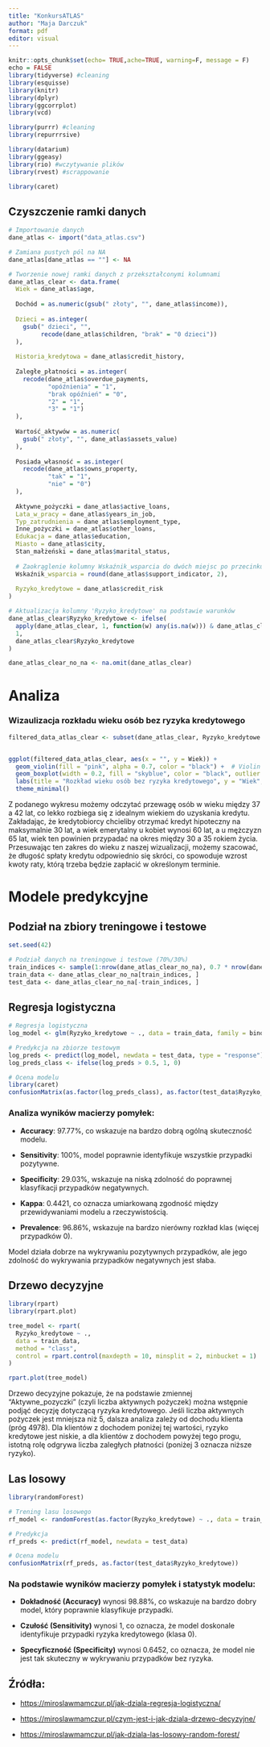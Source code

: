 ```yaml
---
title: "KonkursATLAS"
author: "Maja Darczuk"
format: pdf
editor: visual
---
```


```r
knitr::opts_chunk$set(echo= TRUE,ache=TRUE, warning=F, message = F)
echo = FALSE
library(tidyverse) #cleaning
library(esquisse)
library(knitr)
library(dplyr)
library(ggcorrplot)
library(vcd)

library(purrr) #cleaning
library(repurrrsive)

library(datarium)
library(ggeasy)
library(rio) #wczytywanie plików
library(rvest) #scrappowanie

library(caret)
```

## Czyszczenie ramki danych

```r
# Importowanie danych
dane_atlas <- import("data_atlas.csv")

# Zamiana pustych pól na NA
dane_atlas[dane_atlas == ""] <- NA

# Tworzenie nowej ramki danych z przekształconymi kolumnami
dane_atlas_clear <- data.frame(
  Wiek = dane_atlas$age,
  
  Dochód = as.numeric(gsub(" złoty", "", dane_atlas$income)),
  
  Dzieci = as.integer(
    gsub(" dzieci", "", 
         recode(dane_atlas$children, "brak" = "0 dzieci"))
  ),
  
  Historia_kredytowa = dane_atlas$credit_history,
  
  Zaległe_płatności = as.integer(
    recode(dane_atlas$overdue_payments, 
           "opóźnienia" = "1", 
           "brak opóźnień" = "0", 
           "2" = "1", 
           "3" = "1")
  ),
  
  Wartość_aktywów = as.numeric(
    gsub(" złoty", "", dane_atlas$assets_value)
  ),
  
  Posiada_własność = as.integer(
    recode(dane_atlas$owns_property, 
           "tak" = "1", 
           "nie" = "0")
  ),
  
  Aktywne_pożyczki = dane_atlas$active_loans,
  Lata_w_pracy = dane_atlas$years_in_job,
  Typ_zatrudnienia = dane_atlas$employment_type,
  Inne_pożyczki = dane_atlas$other_loans,
  Edukacja = dane_atlas$education,
  Miasto = dane_atlas$city,
  Stan_małżeński = dane_atlas$marital_status,
  
  # Zaokrąglenie kolumny Wskaźnik_wsparcia do dwóch miejsc po przecinku
  Wskaźnik_wsparcia = round(dane_atlas$support_indicator, 2),
  
  Ryzyko_kredytowe = dane_atlas$credit_risk
)

# Aktualizacja kolumny 'Ryzyko_kredytowe' na podstawie warunków
dane_atlas_clear$Ryzyko_kredytowe <- ifelse(
  apply(dane_atlas_clear, 1, function(w) any(is.na(w))) & dane_atlas_clear$Ryzyko_kredytowe == 0,
  1,
  dane_atlas_clear$Ryzyko_kredytowe
)

```

```r
dane_atlas_clear_no_na <- na.omit(dane_atlas_clear)

```

# Analiza

### Wizaulizacja rozkładu wieku osób bez ryzyka kredytowego

```r
filtered_data_atlas_clear <- subset(dane_atlas_clear, Ryzyko_kredytowe == 0)


ggplot(filtered_data_atlas_clear, aes(x = "", y = Wiek)) +
  geom_violin(fill = "pink", alpha = 0.7, color = "black") +  # Violin Plot
  geom_boxplot(width = 0.2, fill = "skyblue", color = "black", outlier.shape = NA) +  
  labs(title = "Rozkład wieku osób bez ryzyka kredytowego", y = "Wiek", x = "") +
  theme_minimal()


```

Z podanego wykresu możemy odczytać przewagę osób w wieku między 37 a 42 lat, co lekko rozbiega się z idealnym wiekiem do uzyskania kredytu. Zakładając, że kredytobiorcy chcieliby otrzymać kredyt hipoteczny na maksymalnie 30 lat, a wiek emerytalny u kobiet wynosi 60 lat, a u mężczyzn 65 lat, wiek ten powinien przypadać na okres między 30 a 35 rokiem życia. Przesuwając ten zakres do wieku z naszej wizualizacji, możemy szacować, że długość spłaty kredytu odpowiednio się skróci, co spowoduje wzrost kwoty raty, którą trzeba będzie zapłacić w określonym terminie.

# Modele predykcyjne

## Podział na zbiory treningowe i testowe

```r
set.seed(42)

# Podział danych na treningowe i testowe (70%/30%)
train_indices <- sample(1:nrow(dane_atlas_clear_no_na), 0.7 * nrow(dane_atlas_clear_no_na))
train_data <- dane_atlas_clear_no_na[train_indices, ]
test_data <- dane_atlas_clear_no_na[-train_indices, ]

```

## Regresja logistyczna

```r
# Regresja logistyczna
log_model <- glm(Ryzyko_kredytowe ~ ., data = train_data, family = binomial)

# Predykcja na zbiorze testowym
log_preds <- predict(log_model, newdata = test_data, type = "response")
log_preds_class <- ifelse(log_preds > 0.5, 1, 0)

# Ocena modelu
library(caret)
confusionMatrix(as.factor(log_preds_class), as.factor(test_data$Ryzyko_kredytowe))

```

### Analiza wyników macierzy pomyłek:

-   **Accuracy**: 97.77%, co wskazuje na bardzo dobrą ogólną skuteczność modelu.

-   **Sensitivity**: 100%, model poprawnie identyfikuje wszystkie przypadki pozytywne.

-   **Specificity**: 29.03%, wskazuje na niską zdolność do poprawnej klasyfikacji przypadków negatywnych.

-   **Kappa**: 0.4421, co oznacza umiarkowaną zgodność między przewidywaniami modelu a rzeczywistością.

-   **Prevalence**: 96.86%, wskazuje na bardzo nierówny rozkład klas (więcej przypadków 0).

Model działa dobrze na wykrywaniu pozytywnych przypadków, ale jego zdolność do wykrywania przypadków negatywnych jest słaba.

## Drzewo decyzyjne

```r
library(rpart)
library(rpart.plot)

tree_model <- rpart(
  Ryzyko_kredytowe ~ ., 
  data = train_data, 
  method = "class",
  control = rpart.control(maxdepth = 10, minsplit = 2, minbucket = 1)
)

rpart.plot(tree_model)
```

Drzewo decyzyjne pokazuje, że na podstawie zmiennej "Aktywne_pozyczki" (czyli liczba aktywnych pożyczek) można wstępnie podjąć decyzję dotyczącą ryzyka kredytowego. Jeśli liczba aktywnych pożyczek jest mniejsza niż 5, dalsza analiza zależy od dochodu klienta (próg 4978). Dla klientów z dochodem poniżej tej wartości, ryzyko kredytowe jest niskie, a dla klientów z dochodem powyżej tego progu, istotną rolę odgrywa liczba zaległych płatności (poniżej 3 oznacza niższe ryzyko).

## Las losowy

```r
library(randomForest)

# Trening lasu losowego
rf_model <- randomForest(as.factor(Ryzyko_kredytowe) ~ ., data = train_data, ntree = 100, mtry = 3)

# Predykcja
rf_preds <- predict(rf_model, newdata = test_data)

# Ocena modelu
confusionMatrix(rf_preds, as.factor(test_data$Ryzyko_kredytowe))

```

### Na podstawie wyników macierzy pomyłek i statystyk modelu:

-   **Dokładność (Accuracy)** wynosi 98.88%, co wskazuje na bardzo dobry model, który poprawnie klasyfikuje przypadki.

-   **Czułość (Sensitivity)** wynosi 1, co oznacza, że model doskonale identyfikuje przypadki ryzyka kredytowego (klasa 0).

-   **Specyficzność (Specificity)** wynosi 0.6452, co oznacza, że model nie jest tak skuteczny w wykrywaniu przypadków bez ryzyka.

## Źródła:

-   <https://miroslawmamczur.pl/jak-dziala-regresja-logistyczna/>

-   <https://miroslawmamczur.pl/czym-jest-i-jak-dziala-drzewo-decyzyjne/>

-   <https://miroslawmamczur.pl/jak-dziala-las-losowy-random-forest/>
